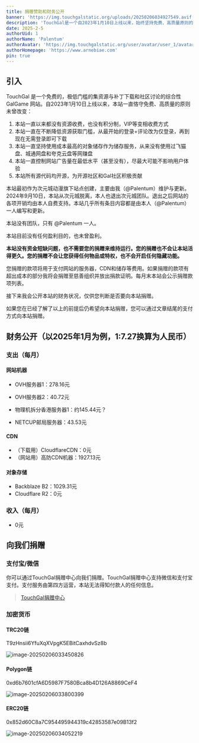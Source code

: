 ```yaml
---
title: 捐赠赞助和财务公开
banner: 'https://img.touchgalstatic.org/uploads/20250206034927549.avif'
description: 'TouchGal是一个自2023年1月10日上线以来，始终坚持免费、高质量原则的Galgame资源与社区网站。网站由@Palentum一人维护，无盈利目的，所有资源免费且无任何变相收费。网站使用高成本的对象存储服务，广告极少，源代码开源。2024年9月10日，网站从次元城动漫独立，所有开销由@Palentum自费支持。网站每月支出包括服务器、CDN和存储费用，收入为零。捐赠款项将用于支付网站运营成本，多余部分将捐赠至慈善组织。捐赠可通过支付宝、微信或加密货币进行。'
date: 2025-2-5
authorUid: 1
authorName: 'Palentum'
authorAvatar: 'https://img.touchgalstatic.org/user/avatar/user_1/avatar-mini.avif'
authorHomepage: 'https://www.arnebiae.com'
pin: true
---
```




## 引入

TouchGal 是一个免费的，极低门槛的集资源与补丁下载和社区讨论的综合性 GalGame 网站。自2023年1月10日上线以来，本站一直恪守免费、高质量的原则未曾改变：

1. 本站一直以来都没有资源收费，也没有积分制，VIP等变相收费方式
2. 本站一直在不断降低资源获取门槛，从最开始的登录+评论改为仅登录，再到现在无需登录即可下载
3. 本站一直坚持使用成本最高的对象储存作为储存服务，从来没有使用过飞猫盘、城通网盘和夸克云盘等网赚盘
4. 本站一直控制网站广告量在最低水平（甚至没有），尽最大可能不影响用户体验
5. 本站所有源代码均开源，为开源社区和Gal社区积极贡献

本站最初作为次元城动漫旗下站点创建，主要由我（@Palentum）维护与更新。2024年9月10日，本站从次元城脱离，本人也退出次元城团队。退出之后网站的各项开销均由本人自费支持。本站几乎所有条目内容都是由本人（@Palentum）一人编写和更新。

本站没有团队，只有 @Palentum 一人。

本站目前没有任何盈利目的，也未曾盈利。

**本站没有资金短缺问题，也不需要您的捐赠来维持运行。您的捐赠也不会让本站活得更久。您的捐赠不会让您获得任何物品或特权，也不会开启任何隐藏功能。**

您捐赠的款项将用于支付网站的服务器，CDN和储存等费用。如果捐赠的款项有超出成本的部分我将会捐赠至慈善组织并放出捐款证明。每月末本站会公示捐赠款项列表。

接下来我会公开本站的财务状况，仅供您判断是否要向本站捐赠。

如果您在已经了解了以上的前提后仍希望向本站捐赠，您可以通过文章结尾的支付方式向本站捐赠。

## 财务公开（以2025年1月为例，1:7.27换算为人民币）

### 支出（每月）

#### 网站机器

- OVH服务器1：278.16元

- OVH服务器2：40.72元
- 物理机拆分香港服务器1：约145.44元？
- NETCUP邮局服务器：43.53元

#### CDN

- （下载用）CloudflareCDN：0元
- （网站用）高防CDN机器：1927.13元

#### 对象存储

- Backblaze B2：1029.31元
- Cloudflare R2：0元

### 收入（每月）

- 0元

## 向我们捐赠

### 支付宝/微信

你可以通过TouchGal捐赠中心向我们捐赠。TouchGal捐赠中心支持微信和支付宝支付。支付服务由第四方运营，本站无法得知付款人的任何信息。

> [TouchGal捐赠中心](https://donate.touchgal.co/)

### 加密货币

#### TRC20链

T9zHnsii6YfuXqXVpgK5EBitCaxhdvSz8b

![image-20250206033450826](https://img.touchgalstatic.org/uploads/20250206033454234.avif)

#### Polygon链

0xd6b7601cfA6D5987F7580Bca8b4D126A8869CeF4

![image-20250206033800399](https://img.touchgalstatic.org/uploads/20250206033802140.avif)

#### ERC20链

0x852d60C8a7C954495944319c42853587e09B13f2

![image-20250206034052219](https://img.touchgalstatic.org/uploads/20250206034053620.avif)
